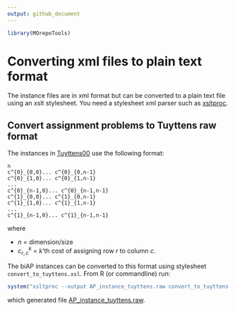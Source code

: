 ```yaml
---
output: github_document
---
```


```r
library(MOrepoTools)
```

# Converting xml files to plain text format

The instance files are in xml format but can be converted to a plain text file using an xslt
stylesheet. You need a stylesheet xml parser such as [xsltproc](http://xmlsoft.org/XSLT/xsltproc2.html).


## Convert assignment problems to Tuyttens raw format

The instances in [Tuyttens00](https://github.com/MCDMSociety/MOrepo-Tuyttens00) use the following 
format:

```
n 
c^{0}_{0,0}... c^{0}_{0,n-1}
c^{0}_{1,0}... c^{0}_{1,n-1}
...
c^{0}_{n-1,0}... c^{0}_{n-1,n-1}
c^{1}_{0,0}... c^{1}_{0,n-1}
c^{1}_{1,0}... c^{1}_{1,n-1}
...
c^{1}_{n-1,0}... c^{1}_{n-1,n-1}
```

where 

* $n$ = dimension/size
* $c^{k}_{r,c}$ = $k$'th cost of assigning row $r$ to column $c$.

The biAP instances can be converted to this format using stylesheet `convert_to_tuyttens.xsl`. From 
R (or commandline) run:

```r
system("xsltproc --output AP_instance_tuyttens.raw convert_to_tuyttens.xsl AP_instance.xml")
```

which generated file [AP_instance_tuyttens.raw](./AP_instance_tuyttens.raw).


